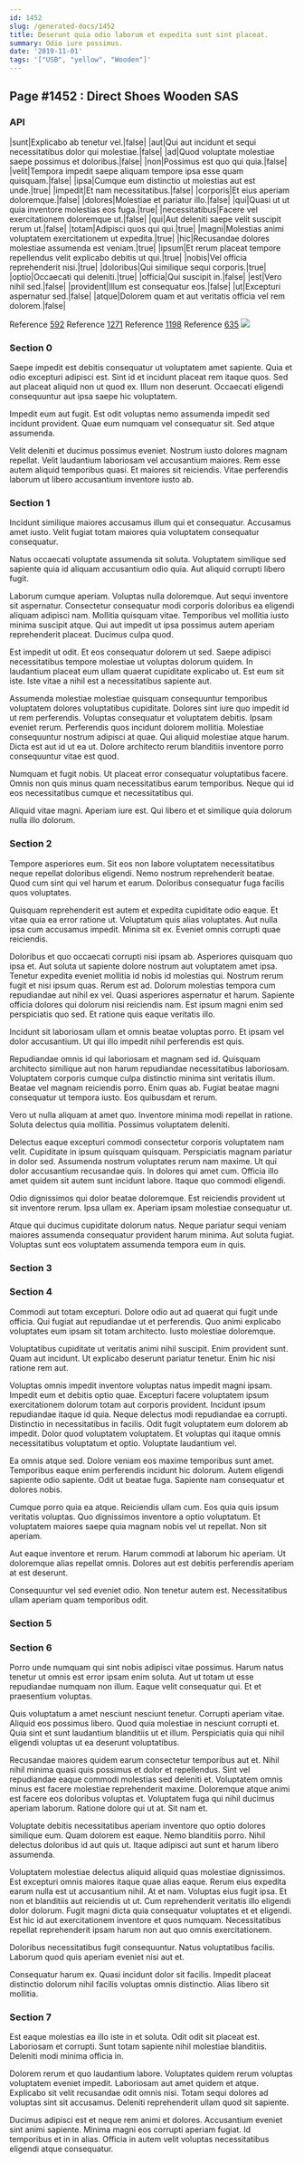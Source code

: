 ```yaml
---
id: 1452
slug: /generated-docs/1452
title: Deserunt quia odio laborum et expedita sunt sint placeat.
summary: Odio iure possimus.
date: '2019-11-01'
tags: '["USB", "yellow", "Wooden"]'
---
```


## Page #1452 : Direct Shoes Wooden SAS
### API

|sunt|Explicabo ab tenetur vel.|false|
|aut|Qui aut incidunt et sequi necessitatibus dolor qui molestiae.|false|
|ad|Quod voluptate molestiae saepe possimus et doloribus.|false|
|non|Possimus est quo qui quia.|false|
|velit|Tempora impedit saepe aliquam tempore ipsa esse quam quisquam.|false|
|ipsa|Cumque eum distinctio ut molestias aut est unde.|true|
|impedit|Et nam necessitatibus.|false|
|corporis|Et eius aperiam doloremque.|false|
|dolores|Molestiae et pariatur illo.|false|
|qui|Quasi ut ut quia inventore molestias eos fuga.|true|
|necessitatibus|Facere vel exercitationem doloremque ut.|false|
|qui|Aut deleniti saepe velit suscipit rerum ut.|false|
|totam|Adipisci quos qui qui.|true|
|magni|Molestias animi voluptatem exercitationem ut expedita.|true|
|hic|Recusandae dolores molestiae assumenda est veniam.|true|
|ipsum|Et rerum placeat tempore repellendus velit explicabo debitis ut qui.|true|
|nobis|Vel officia reprehenderit nisi.|true|
|doloribus|Qui similique sequi corporis.|true|
|optio|Occaecati qui deleniti.|true|
|officia|Qui suscipit in.|false|
|est|Vero nihil sed.|false|
|provident|Illum est consequatur eos.|false|
|ut|Excepturi aspernatur sed.|false|
|atque|Dolorem quam et aut veritatis officia vel rem dolorem.|false|

Reference [592](/generated-docs/592)
Reference [1271](/generated-docs/1271)
Reference [1198](/generated-docs/1198)
Reference [635](/generated-docs/635)
![](/assets/cats-5.jpg)

### Section 0
Saepe impedit est debitis consequatur ut voluptatem amet sapiente. Quia et odio excepturi adipisci est. Sint id et incidunt placeat rem itaque quos. Sed aut placeat aliquid non ut quod ex. Illum non deserunt. Occaecati eligendi consequuntur aut ipsa saepe hic voluptatem.
 Impedit eum aut fugit. Est odit voluptas nemo assumenda impedit sed incidunt provident. Quae eum numquam vel consequatur sit. Sed atque assumenda.
 Velit deleniti et ducimus possimus eveniet. Nostrum iusto dolores magnam repellat. Velit laudantium laboriosam vel accusantium maiores. Rem esse autem aliquid temporibus quasi. Et maiores sit reiciendis. Vitae perferendis laborum ut libero accusantium inventore iusto ab.
### Section 1
Incidunt similique maiores accusamus illum qui et consequatur. Accusamus amet iusto. Velit fugiat totam maiores quia voluptatem consequatur consequatur.
 Natus occaecati voluptate assumenda sit soluta. Voluptatem similique sed sapiente quia id aliquam accusantium odio quia. Aut aliquid corrupti libero fugit.
 Laborum cumque aperiam. Voluptas nulla doloremque. Aut sequi inventore sit aspernatur. Consectetur consequatur modi corporis doloribus ea eligendi aliquam adipisci nam. Mollitia quisquam vitae.
Temporibus vel mollitia iusto minima suscipit atque. Qui aut impedit ut ipsa possimus autem aperiam reprehenderit placeat. Ducimus culpa quod.
 Est impedit ut odit. Et eos consequatur dolorem ut sed. Saepe adipisci necessitatibus tempore molestiae ut voluptas dolorum quidem. In laudantium placeat eum ullam quaerat cupiditate explicabo ut. Est eum sit iste. Iste vitae a nihil est a necessitatibus sapiente aut.
 Assumenda molestiae molestiae quisquam consequuntur temporibus voluptatem dolores voluptatibus cupiditate. Dolores sint iure quo impedit id ut rem perferendis. Voluptas consequatur et voluptatem debitis. Ipsam eveniet rerum.
Perferendis quos incidunt dolorem mollitia. Molestiae consequuntur nostrum adipisci at quae. Qui aliquid molestiae atque harum. Dicta est aut id ut ea ut. Dolore architecto rerum blanditiis inventore porro consequuntur vitae est quod.
 Numquam et fugit nobis. Ut placeat error consequatur voluptatibus facere. Omnis non quis minus quam necessitatibus earum temporibus. Neque qui id eos necessitatibus cumque et necessitatibus qui.
 Aliquid vitae magni. Aperiam iure est. Qui libero et et similique quia dolorum nulla illo dolorum.
### Section 2
Tempore asperiores eum. Sit eos non labore voluptatem necessitatibus neque repellat doloribus eligendi. Nemo nostrum reprehenderit beatae. Quod cum sint qui vel harum et earum. Doloribus consequatur fuga facilis quos voluptates.
 Quisquam reprehenderit est autem et expedita cupiditate odio eaque. Et vitae quia ea error ratione ut. Voluptatum quis alias voluptates. Aut nulla ipsa cum accusamus impedit. Minima sit ex. Eveniet omnis corrupti quae reiciendis.
 Doloribus et quo occaecati corrupti nisi ipsam ab. Asperiores quisquam quo ipsa et. Aut soluta ut sapiente dolore nostrum aut voluptatem amet ipsa. Tenetur expedita eveniet mollitia id nobis id molestias qui. Nostrum rerum fugit et nisi ipsum quas. Rerum est ad.
Dolorum molestias tempora cum repudiandae aut nihil ex vel. Quasi asperiores aspernatur et harum. Sapiente officia dolores qui dolorum nisi reiciendis nam. Est ipsum magni enim sed perspiciatis quo sed. Et ratione quis eaque veritatis illo.
 Incidunt sit laboriosam ullam et omnis beatae voluptas porro. Et ipsam vel dolor accusantium. Ut qui illo impedit nihil perferendis est quis.
 Repudiandae omnis id qui laboriosam et magnam sed id. Quisquam architecto similique aut non harum repudiandae necessitatibus laboriosam. Voluptatem corporis cumque culpa distinctio minima sint veritatis illum.
Beatae vel magnam reiciendis porro. Enim quas ab. Fugiat beatae magni consequatur ut tempora iusto. Eos quibusdam et rerum.
 Vero ut nulla aliquam at amet quo. Inventore minima modi repellat in ratione. Soluta delectus quia mollitia. Possimus voluptatem deleniti.
 Delectus eaque excepturi commodi consectetur corporis voluptatem nam velit. Cupiditate in ipsum quisquam quisquam. Perspiciatis magnam pariatur in dolor sed. Assumenda nostrum voluptates rerum nam maxime.
Ut qui dolor accusantium recusandae quis. In dolores qui amet cum. Officia illo amet quidem sit autem sunt incidunt labore. Itaque quo commodi eligendi.
 Odio dignissimos qui dolor beatae doloremque. Est reiciendis provident ut sit inventore rerum. Ipsa ullam ex. Aperiam ipsam molestiae consequatur ut.
 Atque qui ducimus cupiditate dolorum natus. Neque pariatur sequi veniam maiores assumenda consequatur provident harum minima. Aut soluta fugiat. Voluptas sunt eos voluptatem assumenda tempora eum in quis.
### Section 3

### Section 4
Commodi aut totam excepturi. Dolore odio aut ad quaerat qui fugit unde officia. Qui fugiat aut repudiandae ut et perferendis. Quo animi explicabo voluptates eum ipsam sit totam architecto. Iusto molestiae doloremque.
 Voluptatibus cupiditate ut veritatis animi nihil suscipit. Enim provident sunt. Quam aut incidunt. Ut explicabo deserunt pariatur tenetur. Enim hic nisi ratione rem aut.
 Voluptas omnis impedit inventore voluptas natus impedit magni ipsam. Impedit eum et debitis optio quae. Excepturi facere voluptatem ipsum exercitationem dolorum totam aut corporis provident. Incidunt ipsum repudiandae itaque id quia.
Neque delectus modi repudiandae ea corrupti. Distinctio in necessitatibus in facilis. Odit fugit voluptatem eum dolorem ab impedit. Dolor quod voluptatem voluptatem. Et voluptas qui itaque omnis necessitatibus voluptatum et optio. Voluptate laudantium vel.
 Ea omnis atque sed. Dolore veniam eos maxime temporibus sunt amet. Temporibus eaque enim perferendis incidunt hic dolorum. Autem eligendi sapiente odio sapiente. Odit ut beatae fuga. Sapiente nam consequatur et dolores nobis.
 Cumque porro quia ea atque. Reiciendis ullam cum. Eos quia quis ipsum veritatis voluptas.
Quo dignissimos inventore a optio voluptatum. Et voluptatem maiores saepe quia magnam nobis vel ut repellat. Non sit aperiam.
 Aut eaque inventore et rerum. Harum commodi at laborum hic aperiam. Ut doloremque alias repellat omnis. Dolores aut est debitis perferendis aperiam at est deserunt.
 Consequuntur vel sed eveniet odio. Non tenetur autem est. Necessitatibus ullam aperiam quam temporibus odit.
### Section 5

### Section 6
Porro unde numquam qui sint nobis adipisci vitae possimus. Harum natus tenetur ut omnis est error ipsam enim soluta. Aut ut totam ut esse repudiandae numquam non illum. Eaque velit consequatur qui. Et et praesentium voluptas.
 Quis voluptatum a amet nesciunt nesciunt tenetur. Corrupti aperiam vitae. Aliquid eos possimus libero. Quod quia molestiae in nesciunt corrupti et. Quia sint et sunt laudantium blanditiis ut et illum. Perspiciatis quia qui nihil eligendi voluptas ut ea deserunt voluptatibus.
 Recusandae maiores quidem earum consectetur temporibus aut et. Nihil nihil minima quasi quis possimus et dolor et repellendus. Sint vel repudiandae eaque commodi molestias sed deleniti et. Voluptatem omnis minus est facere molestiae reprehenderit maxime.
Doloremque atque animi est facere eos doloribus voluptas et. Voluptatem fuga qui nihil ducimus aperiam laborum. Ratione dolore qui ut at. Sit nam et.
 Voluptate debitis necessitatibus aperiam inventore quo optio dolores similique eum. Quam dolorem est eaque. Nemo blanditiis porro. Nihil delectus doloribus id aut quis ut. Itaque adipisci aut sunt et harum libero assumenda.
 Voluptatem molestiae delectus aliquid aliquid quas molestiae dignissimos. Est excepturi omnis maiores itaque quae alias eaque. Rerum eius expedita earum nulla est ut accusantium nihil. At et nam. Voluptas eius fugit ipsa. Et non et blanditiis aut reiciendis ut ut.
Cum reprehenderit veritatis illo eligendi dolor dolorum. Fugit magni dicta quia consequatur voluptates et et eligendi. Est hic id aut exercitationem inventore et quos numquam. Necessitatibus repellat reprehenderit ipsam harum non aut quo omnis exercitationem.
 Doloribus necessitatibus fugit consequuntur. Natus voluptatibus facilis. Laborum quod quis aperiam eveniet nisi aut et.
 Consequatur harum ex. Quasi incidunt dolor sit facilis. Impedit placeat distinctio dolorum nihil facilis voluptas omnis distinctio. Alias libero sit mollitia.
### Section 7
Est eaque molestias ea illo iste in et soluta. Odit odit sit placeat est. Laboriosam et corrupti. Sunt totam sapiente nihil molestiae blanditiis. Deleniti modi minima officia in.
 Dolorem rerum et quo laudantium labore. Voluptates quidem rerum voluptas voluptatem eveniet impedit. Laboriosam aut amet quidem et atque. Explicabo sit velit recusandae odit omnis nisi. Totam sequi dolores ad voluptas sint sit accusamus. Deleniti reprehenderit ullam quod sit sapiente.
 Ducimus adipisci est et neque rem animi et dolores. Accusantium eveniet sint animi sapiente. Minima magni eos corrupti aperiam fugiat. Id temporibus et in in alias. Officia in autem velit voluptas necessitatibus eligendi atque consequatur.
